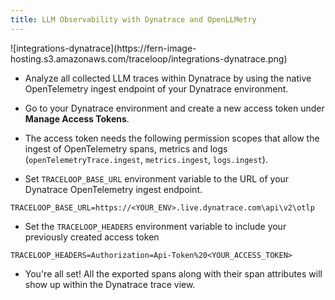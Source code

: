 ```yaml
---
title: LLM Observability with Dynatrace and OpenLLMetry
---
```


<Frame>
![integrations-dynatrace](https://fern-image-hosting.s3.amazonaws.com/traceloop/integrations-dynatrace.png)
</Frame>

- Analyze all collected LLM traces within Dynatrace by using the native OpenTelemetry ingest endpoint of your Dynatrace environment.

- Go to your Dynatrace environment and create a new access token under **Manage Access Tokens**.

- The access token needs the following permission scopes that allow the ingest of OpenTelemetry spans, metrics and logs (`openTelemetryTrace.ingest`, `metrics.ingest`, `logs.ingest`).

- Set `TRACELOOP_BASE_URL` environment variable to the URL of your Dynatrace OpenTelemetry ingest endpoint.

```
TRACELOOP_BASE_URL=https://<YOUR_ENV>.live.dynatrace.com\api\v2\otlp
```

- Set the `TRACELOOP_HEADERS` environment variable to include your previously created access token

```
TRACELOOP_HEADERS=Authorization=Api-Token%20<YOUR_ACCESS_TOKEN>
```

- You're all set! All the exported spans along with their span attributes will show up within the Dynatrace trace view.